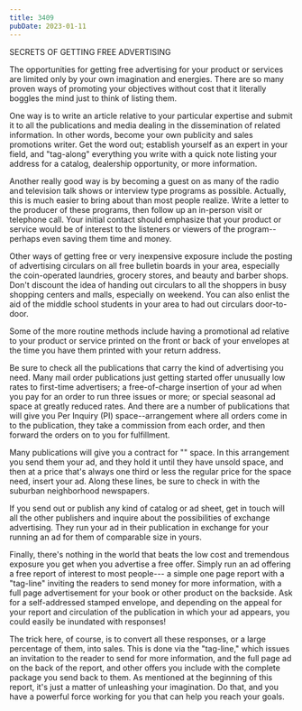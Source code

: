 ```yaml
---
title: 3409
pubDate: 2023-01-11
---
```


SECRETS OF GETTING FREE ADVERTISING

The opportunities for getting free advertising for your product
or services are limited only by your own imagination and
energies. There are so many proven ways of promoting your
objectives without cost that it literally boggles the mind just
to think of listing them.

One way is to write an article relative to your particular
expertise and submit it to all the publications and media dealing
in the dissemination of related information. In other words,
become your own publicity and sales promotions writer. Get the
word out; establish yourself as an expert in your field, and
"tag-along" everything you write with a quick note listing your
address for a catalog, dealership opportunity, or more
information.

Another really good way is by becoming a guest on as many of the
radio and television talk shows or interview type programs as
possible. Actually, this is much easier to bring about than most
people realize. Write a letter to the producer of these programs,
then follow up an in-person visit or telephone call. Your initial
contact should emphasize that your product or service would be of
interest to the listeners or viewers of the program--perhaps even
saving them time and money.

Other ways of getting free or very inexpensive exposure include
the posting of advertising circulars on all free bulletin boards
in your area, especially the coin-operated laundries, grocery
stores, and beauty and barber shops. Don't discount the idea of
handing out circulars to all the shoppers in busy shopping
centers and malls, especially on weekend. You can also enlist the
aid of the middle school students in your area to had out
circulars door-to-door.

Some of the more routine methods include having a promotional ad
relative to your product or service printed on the front or back
of your envelopes at the time you have them printed with your
return address.

Be sure to check all the publications that carry the kind of
advertising you need. Many mail order publications just getting
started offer unusually low rates to first-time advertisers; a
free-of-charge insertion of your ad when you pay for an order to
run three issues or more; or special seasonal ad space at greatly
reduced rates. And there are a number of publications that will
give you Per Inquiry (PI) space--arrangement where all orders
come in to the publication, they take a commission from each
order, and then forward the orders on to you for fulfillment.

Many publications will give you a contract for "" space. In this
arrangement you send them your ad, and they hold it until they
have unsold space, and then at a price that's always one third or
less the regular price for the space need, insert your ad. Along
these lines, be sure to check in with the suburban neighborhood
newspapers.

If you send out or publish any kind of catalog or ad sheet, get
in touch will all the other publishers and inquire about the
possibilities of exchange advertising. They run your ad in their
publication in exchange for your running an ad for them of
comparable size in yours.

Finally, there's nothing in the world that beats the low cost and
tremendous exposure you get when you advertise a free offer.
Simply run an ad offering a free report of interest to most
people--- a simple one page report with a "tag-line" inviting the
readers to send money for more information, with a full page
advertisement for your book or other product on the backside. Ask
for a self-addressed stamped envelope, and depending on the
appeal for your report and circulation of the publication in
which your ad appears, you could easily be inundated with
responses!

The trick here, of course, is to convert all these responses, or
a large percentage of them, into sales. This is done via the
"tag-line," which issues an invitation to the reader to send for
more information, and the full page ad on the back of the report,
and other offers you include with the complete package you send
back to them. As mentioned at the beginning of this report, it's
just a matter of unleashing your imagination. Do that, and you
have a powerful force working for you that can help you reach
your goals.